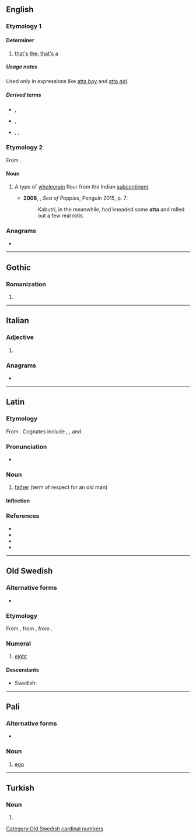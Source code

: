 {{also|Atta|attá|átta|attā|åtta|attą̊}}
==English==

===Etymology 1===
{{rfe|lang=en}}

====Determiner====
{{en-det}}

# [[that]][['s]] [[the]]; [[that]][['s]] [[a]]

=====Usage notes=====
Used only in expressions like [[atta boy]] and [[atta girl]].

=====Derived terms=====
* {{l|en|attaboy}}, {{l|en|atta boy}}
* {{l|en|attadog}}, {{l|en|atta dog}}
* {{l|en|attagal}}, {{l|en|attagirl}}, {{l|en|atta girl}}

===Etymology 2===
From {{bor|en|hi|आटा|t=flour, farina, dough}}.

====Noun====
{{en-noun|-}}

# {{lb|en|India}} A type of [[wholegrain]] flour from the Indian [[subcontinent]].
#* '''2008''', {{w|Amitav Ghosh}}, ''Sea of Poppies'', Penguin 2015, p. 7:
#*: Kabutri, in the meanwhile, had kneaded some '''atta''' and rolled out a few real rotis.

===Anagrams===
* {{anagrams|en|Tata|ta ta|ta-ta|tata}}

----

==Gothic==

===Romanization===
{{got-rom}}

# {{got-romanization of|𐌰𐍄𐍄𐌰}}

----

==Italian==

===Adjective===
{{head|it|adjective form}}

# {{feminine singular of|atto|lang=it}}

===Anagrams===
* {{l|it|tata}}

----

==Latin==

===Etymology===
From {{der|la|ine-pro|*átta||father}}. Cognates include {{cog|hit|𒀜𒋫𒀸|tr=attas|sc=Xsux}}, {{cog|got|𐌰𐍄𐍄𐌰|sc=Goth}}, {{cog|cu|отьць}} and {{cog|grc|sc=polytonic|ἄττα}}.

===Pronunciation===
* {{la-IPA|atta}}

===Noun===
{{la-noun|atta|attae|m|first}}

# [[father]] (term of respect for an old man)

====Inflection====
{{la-decl-1st|att}}

===References===
* {{R:L&S}}
* {{R:du Cange}}
* {{R:Gaffiot}}
* {{R:Peck}}

----

==Old Swedish==

===Alternative forms===
* {{l|gmq-osw|ata|āta}}

===Etymology===
From {{etyl|non|gmq-osw}} {{m|non|átta}}, from {{etyl|gem-pro|gmq-osw}} {{m|gem-pro|*ahtōu}}, from {{etyl|ine-pro|gmq-osw}} {{m|ine-pro|*oḱtṓw}}.

===Numeral===
{{head|gmq-osw|numeral|head=ātta}}

# [[eight]]

====Descendants====
* Swedish: {{l|sv|åtta}}

[[Category:Old Swedish cardinal numbers]]

----

==Pali==

===Alternative forms===
* {{pi-alt}}

===Noun===
{{pi-noun}}

# [[ego]] {{rfgloss|pi}}

----

==Turkish==

===Noun===
{{head|tr|noun form}}

# {{inflection of|at||s|loc|lang=tr}}